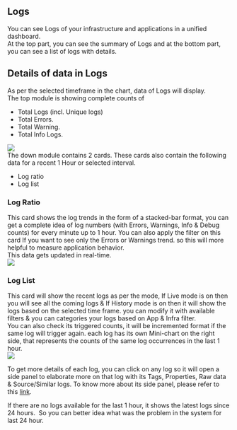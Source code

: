 Logs
----

You can see Logs of your infrastructure and applications in a unified dashboard.\
At the top part, you can see the summary of Logs and at the bottom part, you can see a list of logs with details.

Details of data in Logs
-----------------------

As per the selected timeframe in the chart, data of Logs will display.\
The top module is showing complete counts of

-   Total Logs (incl. Unique logs)
-   Total Errors.
-   Total Warning.
-   Total Info Logs.

<img src="/images/unified-dashboard/dashboard-13.png" />\
The down module contains 2 cards. These cards also contain the following data for a recent 1 Hour or selected interval.

-   Log ratio
-   Log list

### Log Ratio
This card shows the log trends in the form of a stacked-bar format, you can get a complete idea of log numbers (with Errors, Warnings, Info & Debug counts) for every minute up to 1 hour. You can also apply the filter on this card If you want to see only the Errors or Warnings trend. so this will more helpful to measure application behavior.\
This data gets updated in real-time.\
<img src="/images/unified-dashboard/dashboard-14.png" />

### Log List
This card will show the recent logs as per the mode, If Live mode is on then you will see all the coming logs & If History mode is on then it will show the logs based on the selected time frame. you can modify it with available filters & you can categories your logs based on App & Infra filter.\
You can also check its triggered counts, it will be incremented format if the same log will trigger again. each log has its own Mini-chart on the right side, that represents the counts of the same log occurrences in the last 1 hour.\
<img src="/images/unified-dashboard/dashboard-15.png" />

To get more details of each log, you can click on any log so it will open a side panel to elaborate more on that log with its Tags, Properties, Raw data & Source/Similar logs. To know more about its side panel, please refer to this [link](https://docs.middleware.io/docs/logs).

<Note> If there are no logs available for the last 1 hour, it shows the latest logs since 24 hours.  So you can better idea what was the problem in the system for last 24 hour. </Note>
